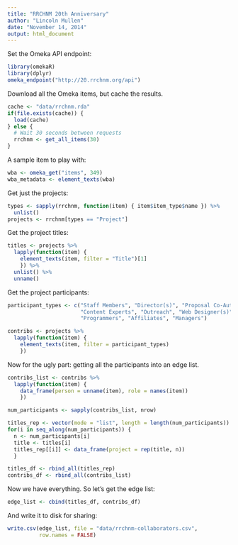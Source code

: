 ```yaml
---
title: "RRCHNM 20th Anniversary"
author: "Lincoln Mullen"
date: "November 14, 2014"
output: html_document
---
```


Set the Omeka API endpoint:

```r
library(omekaR)
library(dplyr)
omeka_endpoint("http://20.rrchnm.org/api")
```

Download all the Omeka items, but cache the results.

```r
cache <- "data/rrchnm.rda"
if(file.exists(cache)) {
  load(cache) 
} else {
  # Wait 30 seconds between requests
  rrchnm <- get_all_items(30)
}
```

A sample item to play with:

```r
wba <- omeka_get("items", 349)
wba_metadata <- element_texts(wba)
```

Get just the projects:

```r
types <- sapply(rrchnm, function(item) { item$item_type$name }) %>%
  unlist()
projects <- rrchnm[types == "Project"]
```

Get the project titles:

```r
titles <- projects %>%
  lapply(function(item) {
    element_texts(item, filter = "Title")[1]
    }) %>%
  unlist() %>%
  unname()
```

Get the project participants:

```r
participant_types <- c("Staff Members", "Director(s)", "Proposal Co-Authors",
                       "Content Experts", "Outreach", "Web Designer(s)",
                       "Programmers", "Affiliates", "Managers")

contribs <- projects %>%
  lapply(function(item) {
    element_texts(item, filter = participant_types)
    })
```

Now for the ugly part: getting all the participants into an edge list.

```r
contribs_list <- contribs %>%
  lapply(function(item) {
    data_frame(person = unname(item), role = names(item))
    })

num_participants <- sapply(contribs_list, nrow)

titles_rep <- vector(mode = "list", length = length(num_participants))
for(i in seq_along(num_participants)) {
  n <- num_participants[i]
  title <- titles[i]
  titles_rep[[i]] <- data_frame(project = rep(title, n))
  }

titles_df <- rbind_all(titles_rep)
contribs_df <- rbind_all(contribs_list)
```

Now we have everything. So let's get the edge list:

```r
edge_list <- cbind(titles_df, contribs_df)
```

And write it to disk for sharing:

```r
write.csv(edge_list, file = "data/rrchnm-collaborators.csv",
          row.names = FALSE)
```
